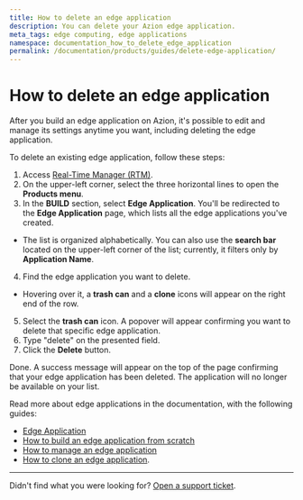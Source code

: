 ```yaml
---
title: How to delete an edge application
description: You can delete your Azion edge application.
meta_tags: edge computing, edge applications
namespace: documentation_how_to_delete_edge_application
permalink: /documentation/products/guides/delete-edge-application/
---
```


# How to delete an edge application

After you build an edge application on Azion, it's possible to edit and manage its settings anytime you want, including deleting the edge application.

To delete an existing edge application, follow these steps: 

1. Access [Real-Time Manager (RTM)](https://manager.azion.com/).
2. On the upper-left corner, select the three horizontal lines to open the **Products menu**.
3. In the **BUILD** section, select **Edge Application**. You'll be redirected to the **Edge Application** page, which lists all the edge applications you've created. 
- The list is organized alphabetically. You can also use the **search bar** located on the upper-left corner of the list; currently, it filters only by **Application Name**.
4. Find the edge application you want to delete.
- Hovering over it, a **trash can** and a **clone** icons will appear on the right end of the row.
5. Select the **trash can** icon. A popover will appear confirming you want to delete that specific edge application.
6. Type "delete" on the presented field.
7. Click the **Delete** button.

Done. A success message will appear on the top of the page confirming that your edge application has been deleted. The application will no longer be available on your list.

Read more about edge applications in the documentation, with the following guides:
- [Edge Application](/en/documentation/products/edge-application/)
- [How to build an edge application from scratch](/en/documentation/products/getting-started/#build-edge-app)
- [How to manage an edge application](/en/documentation/products/getting-started/#settings-app)
- [How to clone an edge application](/en/documentation/products/guides/clone-edge-application/).

---

Didn't find what you were looking for? [Open a support ticket](https://tickets.azion.com/).
